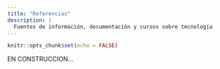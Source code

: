 ```yaml
---
title: "Referencias"
description: |
  Fuentes de información, documentación y cursos sobre tecnología
---
```


```r
knitr::opts_chunk$set(echo = FALSE)
```

EN CONSTRUCCION...